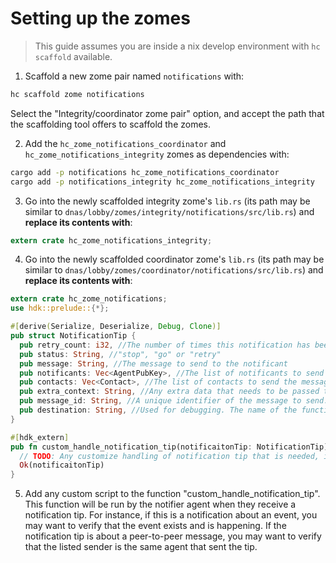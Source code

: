 
<Meta title="Backend/Setting up the zomes" />

# Setting up the zomes

> This guide assumes you are inside a nix develop environment with `hc scaffold` available.

1. Scaffold a new zome pair named `notifications` with:

```bash
hc scaffold zome notifications
```

Select the "Integrity/coordinator zome pair" option, and accept the path that the scaffolding tool offers to scaffold the zomes.

2. Add the `hc_zome_notifications_coordinator` and `hc_zome_notifications_integrity` zomes as dependencies with:

```bash
cargo add -p notifications hc_zome_notifications_coordinator
cargo add -p notifications_integrity hc_zome_notifications_integrity
```

3. Go into the newly scaffolded integrity zome's `lib.rs` (its path may be similar to `dnas/lobby/zomes/integrity/notifications/src/lib.rs`) and **replace its contents with**:

```rust
extern crate hc_zome_notifications_integrity;
```

4. Go into the newly scaffolded coordinator zome's `lib.rs` (its path may be similar to `dnas/lobby/zomes/coordinator/notifications/src/lib.rs`) and **replace its contents with**:

```rust
extern crate hc_zome_notifications;
use hdk::prelude::{*};

#[derive(Serialize, Deserialize, Debug, Clone)]
pub struct NotificationTip {
  pub retry_count: i32, //The number of times this notification has been retried. Use custom_handle_notification_tip to increment and limit.
  pub status: String, //"stop", "go" or "retry"
  pub message: String, //The message to send to the notificant
  pub notificants: Vec<AgentPubKey>, //The list of notificants to send the message to
  pub contacts: Vec<Contact>, //The list of contacts to send the message to. If left blank, contact details will automatically be retrieved based on the notificants.
  pub extra_context: String, //Any extra data that needs to be passed to the custom_handle_notification_tip function. For example, a hash of an entry.
  pub message_id: String, //A unique identifier of the message to send. For instance, a string containing a timestamp and message content. This is used to automtatically prevent duplicate messages. If left blank, there will be no prevention of duplicate notifications.
  pub destination: String, //Used for debugging. The name of the function that the data is being sent to.
}

#[hdk_extern]
pub fn custom_handle_notification_tip(notificaitonTip: NotificationTip) -> ExternResult<NotificationTip> {
  // TODO: Any customize handling of notification tip that is needed, including handling retries, collecting a list of notificants, or verifying legitimacy.
  Ok(notificaitonTip)
}
```
5. Add any custom script to the function "custom_handle_notification_tip". This function will be run by the notifier agent when they receive a notification tip. For instance, if this is a notification about an event, you may want to verify that the event exists and is happening. If the notification tip is about a peer-to-peer message, you may want to verify that the listed sender is the same agent that sent the tip.
